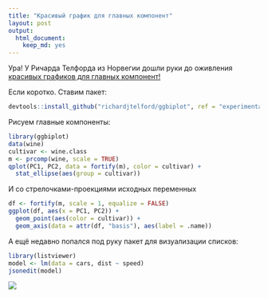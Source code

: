 ```yaml
---
title: "Красивый график для главных компонент"
layout: post
output: 
  html_document: 
    keep_md: yes
---
```


Ура! У Ричарда Телфорда из Норвегии дошли руки до оживления [красивых графиков для главных компонент!](https://github.com/richardjtelford/ggbiplot/tree/experimental)


Если коротко. Ставим пакет:
```r
devtools::install_github("richardjtelford/ggbiplot", ref = "experimental")
```

Рисуем главные компоненты:
```r
library(ggbiplot)
data(wine)
cultivar <- wine.class
m <- prcomp(wine, scale = TRUE)
qplot(PC1, PC2, data = fortify(m), color = cultivar) + 
  stat_ellipse(aes(group = cultivar))
```

И со стрелочками-проекциями исходных переменных
```r
df <- fortify(m, scale = 1, equalize = FALSE)
ggplot(df, aes(x = PC1, PC2)) + 
  geom_point(aes(color = cultivar)) +
  geom_axis(data = attr(df, "basis"), aes(label = .name))
```


А ещё недавно попался под руку пакет для визуализации списков:
```r
library(listviewer)
model <- lm(data = cars, dist ~ speed)
jsonedit(model)
```

![]({{ site.baseurl }}/images/2017-05-18-listview) <!-- -->
